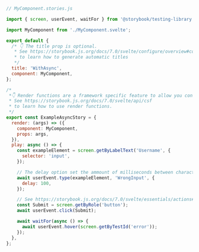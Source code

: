 ```js
// MyComponent.stories.js

import { screen, userEvent, waitFor } from '@storybook/testing-library';

import MyComponent from './MyComponent.svelte';

export default {
  /* 👇 The title prop is optional.
   * See https://storybook.js.org/docs/7.0/svelte/configure/overview#configure-story-loading
   * to learn how to generate automatic titles
   */
  title: 'WithAsync',
  component: MyComponent,
};

/*
 *👇 Render functions are a framework specific feature to allow you control on how the component renders.
 * See https://storybook.js.org/docs/7.0/svelte/api/csf
 * to learn how to use render functions.
 */
export const ExampleAsyncStory = {
  render: (args) => ({
    component: MyComponent,
    props: args,
  }),
  play: async () => {
    const exampleElement = screen.getByLabelText('Username', {
      selector: 'input',
    });

    // The delay option set the ammount of milliseconds between characters being typed
    await userEvent.type(exampleElement, 'WrongInput', {
      delay: 100,
    });

    // See https://storybook.js.org/docs/7.0/svelte/essentials/actions#automatically-matching-args to learn how to setup logging in the Actions panel
    const Submit = screen.getByRole('button');
    await userEvent.click(Submit);

    await waitFor(async () => {
      await userEvent.hover(screen.getByTestId('error'));
    });
  },
};
```
